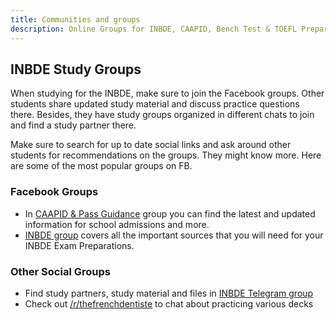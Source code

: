 ```yaml
---
title: Communities and groups
description: Online Groups for INBDE, CAAPID, Bench Test & TOEFL Preparations
---
```


## INBDE Study Groups

<Aside>
  When studying for the INBDE, make sure to join the Facebook groups. Other students share updated
  study material and discuss practice questions there. Besides, they have study groups organized in
  different chats to join and find a study partner there.
</Aside>

Make sure to search for up to date social links and ask around other students
for recommendations on the groups. They might know more. Here are some of the
most popular groups on FB.

### Facebook Groups

- In [CAAPID & Pass
  Guidance](https://www.facebook.com/groups/caapid/?ref=share&mibextid=NSMWBT)
  group you can find the latest and updated information for school admissions and
  more.
- [INBDE
  group](https://www.facebook.com/groups/inbde) covers all the important sources
  that you will need for your INBDE Exam Preparations.

### Other Social Groups

- Find study partners, study material and files in [INBDE Telegram group](https://t.me/inbde_friends)
- Check out
  [/r/thefrenchdentiste](https://www.reddit.com/user/thefrenchdentiste/) to chat
  about practicing various decks
